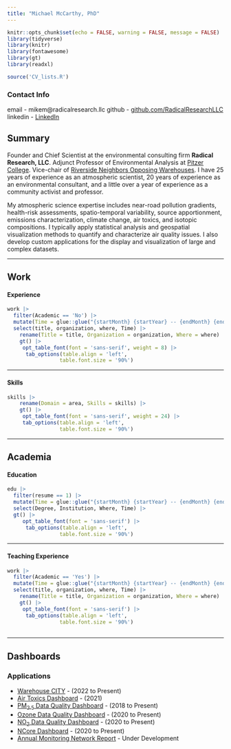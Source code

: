 ```yaml
---
title: "Michael McCarthy, PhD"
---
```


```r
knitr::opts_chunk$set(echo = FALSE, warning = FALSE, message = FALSE)
library(tidyverse)
library(knitr)
library(fontawesome)
library(gt)
library(readxl)

source('CV_lists.R')

```

### Contact Info

email - mikem@radicalresearch.llc 
github - [github.com/RadicalResearchLLC](https://github.com/RadicalResearchLLC) 
linkedin - [LinkedIn](https://www.linkedin.com/in/mike-mccarthy-7966964/) 


## Summary

Founder and Chief Scientist at the environmental consulting firm **Radical Research, LLC**. Adjunct Professor of Environmental Analysis at [Pitzer College](https://www.pitzer.edu/). Vice-chair of [Riverside Neighbors Opposing Warehouses](https://sites.google.com/view/rivnow/). I have 25 years of experience as an atmospheric scientist, 20 years of experience as an environmental consultant, and a little over a year of experience as a community activist and professor.  

My atmospheric science expertise includes near-road pollution gradients, health-risk assessments, spatio-temporal variability, source apportionment, emissions characterization, climate change, air toxics, and isotopic compositions. I typically apply statistical analysis and geospatial visualization methods to quantify and characterize air quality issues. I also develop custom applications for the display and visualization of large and complex datasets.

<hr> 
## Work {.domain-header}
#### Experience
```r
work |> 
  filter(Academic == 'No') |>
  mutate(Time = glue::glue("{startMonth} {startYear} -- {endMonth} {endYear}",.na = '')) |> 
  select(title, organization, where, Time) |> 
    rename(Title = title, Organization = organization, Where = where) |> 
    gt() |> 
     opt_table_font(font = 'sans-serif', weight = 8) |> 
      tab_options(table.align = 'left',
                 table.font.size = '90%')

```
<hr>
#### Skills
```r

skills |> 
    rename(Domain = area, Skills = skills) |> 
    gt() |> 
     opt_table_font(font = 'sans-serif', weight = 24) |> 
     tab_options(table.align = 'left',
                 table.font.size = '90%')

```
<hr>
## Academia {.domain-header}
#### Education
```r

edu |> 
  filter(resume == 1) |> 
  mutate(Time = glue::glue("{startMonth} {startYear} -- {endMonth} {endYear}",.na = '')) |>
  select(Degree, Institution, Where, Time) |>
  gt() |> 
     opt_table_font(font = 'sans-serif') |> 
      tab_options(table.align = 'left',
                 table.font.size = '90%')

```

<hr>
#### Teaching Experience
```r
work |> 
  filter(Academic == 'Yes') |>
  mutate(Time = glue::glue("{startMonth} {startYear} -- {endMonth} {endYear}",.na = '')) |> 
  select(title, organization, where, Time) |> 
    rename(Title = title, Organization = organization, Where = where) |> 
    gt() |> 
     opt_table_font(font = 'sans-serif') |> 
      tab_options(table.align = 'left',
                 table.font.size = '90%')
 
```

<hr>
## Dashboards {.domain-header}
### Applications

- [Warehouse CITY](https://radicalresearch.shinyapps.io/WarehouseCITY/) - (2022 to Present)
- [Air Toxics Dashboard](https://radicalresearch.shinyapps.io/ToxicsDashboard/) - (2021)
- [PM~2.5~ Data Quality Dashboard](https://sti-r-shiny.shinyapps.io/QVA_Dashboard/) - (2018 to Present)
- [Ozone Data Quality Dashboard](https://sti-r-shiny.shinyapps.io/ozone_Dashboard/) - (2020 to Present)
- [NO~2~ Data Quality Dashboard](https://sti-r-shiny.shinyapps.io/QVA_Dashboard/) - (2020 to Present)
- [NCore Dashboard](https://sti-r-shiny.shinyapps.io/NCORE_Dashboard/) - (2020 to Present)
- [Annual Monitoring Network Report](https://radicalresearch.shinyapps.io/NetworkAssessment/) - Under Development




